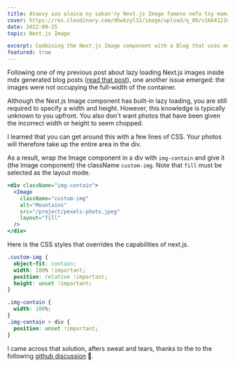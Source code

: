 ```yaml
---
title: Ataovy azo alaina ny sakan'ny Next.js Image fameno nefa tsy mamaritra ny haavony sy ny sakany
cover: https://res.cloudinary.com/dhwkzyl32/image/upload/q_80/v1664121075/radanfolio/posts/full-width-next-image/full-width-next-image-cover_buwphd.jpg
date: 2022-09-25
topic: Next.js Image

excerpt: Combining the Next.js Image component with a Blog that uses mdx. How did I do to harmonize them? 
featured: true
---
```


Following one of my previous post about lazy loading Next.js images inside mdx generated blog posts ([read that post](/blog/how-to-make-a-blurred-placeholder-for-next-js-image-with-cloudinary)), one another issue emerged: the images were not occupying the full-width of the container. 

Although the Next.js Image component has built-in lazy loading, you are still required to specify a width and height. However, this knowledge is typically unknown to you upfront. You also don't want photos that have been given the incorrect width or height to seem chopped.

I learned that you can get around this with a few lines of CSS. Your photos will therefore take up the entire area in the div.

As a result, wrap the Image component in a div with `img-contain` and give it (the Image component) the className `custom-img`. Note that `fill` must be selected as the layout mode.

```jsx:ImageBlog.jsx
<div className="img-contain">
  <Image
    className="custom-img"
    alt="Mountains"
    src="/project/pexels-photo.jpeg"
    layout="fill"
  />
</div>
```

Here is the CSS styles that overrides the capabilities of next.js.

```css:imgage-blog.css
.custom-img {
  object-fit: contain;
  width: 100% !important;
  position: relative !important;
  height: unset !important;
}

.img-contain {
  width: 100%;
}
.img-contain > div {
  position: unset !important;
}
```

I came across that solution, afters sweat and tears, thanks to the to the following [github discussion](https://github.com/vercel/next.js/discussions/18739#discussioncomment-344932) 🤣.
